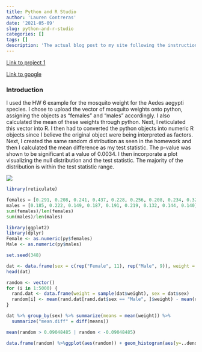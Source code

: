 ```yaml
---
title: Python and R Studio
author: 'Lauren Contreras'
date: '2021-05-09'
slug: python-and-r-studio
categories: []
tags: []
description: 'The actual blog post to my site following the instructions'
---
```


[Link to project 1](/project/project1/)

[Link to google](https://www.google.com)

### Introduction

I used the HW 6 example for the mosquito weight for the Aedes aegypti species. I chose to upload the vector of mosquito weights onto python, assigning the objects as "females" and "males" accordingly. I also calculated the mean of these weights through python. Next, I reticulated this vector into R. I then had to converted the python objects into numeric R objects since I believe the original object were being interpreted as factors. Next, I created the same random distribution as seen in the homework and then I calculated the mean difference as my test statistic. The p-value was shown to be significant at a value of 0.0034. I then incorporate a plot visualizing the null distribution and the test statistic. The majority of the distribution is within the test statistic range.

![](/post/2021-05-09-project-blog-post_files/aedes-aegypti.jpg)

```R
library(reticulate)
``` 

```python
females = [0.291, 0.208, 0.241, 0.437, 0.228, 0.256, 0.208, 0.234, 0.320, 0.340, 0.150]
males = [0.185, 0.222, 0.149, 0.187, 0.191, 0.219, 0.132, 0.144, 0.140]
sum(females)/len(females)
sum(males)/len(males)
``` 

```R
library(ggplot2)
library(dplyr)
Female <- as.numeric(py$females)
Male <- as.numeric(py$males)

set.seed(348)

dat <- data.frame(sex = c(rep("Female", 11), rep("Male", 9)), weight = c(Female, Male))
head(dat)

random <- vector()
for (i in 1:5000) {
  rand.dat <- data.frame(weight = sample(dat$weight), sex = dat$sex)
  random[i] <- mean(rand.dat[rand.dat$sex == "Male", ]$weight) - mean(rand.dat[rand.dat$sex == "Female", ]$weight)
}

dat %>% group_by(sex) %>% summarize(means = mean(weight)) %>% 
  summarize("mean.diff" = diff(means))

mean(random > 0.09048485 | random < -0.09048485)

data.frame(random) %>%ggplot(aes(random)) + geom_histogram(aes(y=..density..)) + geom_density() + geom_vline(xintercept = 0.09048485) + geom_vline(xintercept = -0.09048485)
``` 
